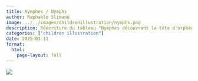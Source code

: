 ```yaml
---
title: Nymphes / Nymphs
author: Raphaële Slimane
image: ../../images/childrenillustration/nymphs.png
description: Réécriture du tableau "Nymphes découvrant la tête d'orphée" / Reinterpretation fo the painting "Nymphs finding the head of Orpheus"
categories: ["children illustration"]
date: 2025-03-11
format:
  html:
    page-layout: full
---
```


![](../../images/childrenillustration/nymphs.png)

